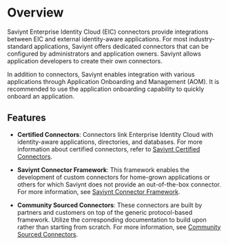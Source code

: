 # Overview

Saviynt Enterprise Identity Cloud (EIC) connectors provide integrations between EIC and external identity-aware applications. For most industry-standard applications, Saviynt offers dedicated connectors that can be configured by administrators and application owners. 
Saviynt allows application developers to create their own connectors.

In addition to connectors, Saviynt enables integration with various applications through Application Onboarding and Management (AOM). It is recommended to use the application onboarding capability to quickly onboard an application.

## Features

- **Certified Connectors**: Connectors link Enterprise Identity Cloud with identity-aware applications, directories, and databases. For more information about certified connectors, refer to [Saviynt Certified Connectors](link).

- **Saviynt Connector Framework**: This framework enables the development of custom connectors for home-grown applications or others for which Saviynt does not provide an out-of-the-box connector. For more information, see [Saviynt Connector Framework](link).

- **Community Sourced Connectors**: These connectors are built by partners and customers on top of the generic protocol-based framework. Utilize the corresponding documentation to build upon rather than starting from scratch. For more information, see [Community Sourced Connectors](link).
